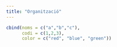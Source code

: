 ```yaml
---
title: "Organització"
---
```



```r
cbind(noms = c("a","b","c"),
      codi = c(1,2,3), 
      color = c("red", "blue", "green"))
```

